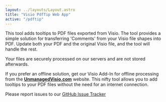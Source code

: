 ```yaml
---
layout: ../layouts/Layout.astro
title: "Visio PdfTip Web App"
active: "/pdftip"
---
```



This tool adds tooltips to PDF files exported from Visio. The tool provides a simple solution
for transferring 'Comments' from your Visio file shapes into PDF. Update both your PDF and 
the original Visio file, and the tool will handle the rest.

Your files are securely processed on our servers and are not stored afterwards.

If you prefer an offline solution, get our Visio Add-In for offline processing from the <a href="https://unmanagedvisio.com/products/visio-pdf-export-with-tooltips" target="_blank"><strong>UnmanagedVisio.com</strong></a> website.
This nifty tool allows you to add tooltips to your PDF files without the need for an internet connection.

Please report issues to our <a href="https://github.com/nbelyh/visiopdftip-webapp/issues" target="_blank">GitHub Issue Tracker</a>

<PdfTip client:load />
